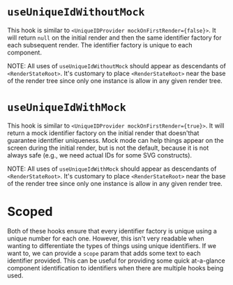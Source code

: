 
<Meta of={UseUniqueIdStories} />

# `useUniqueIdWithoutMock`

This hook is similar to `<UniqueIDProvider mockOnFirstRender={false}>`.
It will return `null` on the initial render and then the same identifier
factory for each subsequent render. The identifier factory is unique to
each component.

NOTE: All uses of `useUniqueIdWithoutMock` should appear as descendants
of `<RenderStateRoot>`. It's customary to place `<RenderStateRoot>` near
the base of the render tree since only one instance is allow in any given
render tree.

<Canvas of={UseUniqueIdStories.WithoutMockExample} />

# `useUniqueIdWithMock`

This hook is similar to `<UniqueIDProvider mockOnFirstRender={true}>`.
It will return a mock identifier factory on the initial render that doesn'that
guarantee identifier uniqueness. Mock mode can help things appear on the screen
during the initial render, but is not the default, because it is not always safe
(e.g., we need actual IDs for some SVG constructs).

NOTE: All uses of `useUniqueIdWithMock` should appear as descendants
of `<RenderStateRoot>`. It's customary to place `<RenderStateRoot>` near
the base of the render tree since only one instance is allow in any given
render tree.

<Canvas of={UseUniqueIdStories.WithMockExample} />

# Scoped

Both of these hooks ensure that every identifier factory is unique using a
unique number for each one. However, this isn't very readable when wanting to
differentiate the types of things using unique identifiers. If we want to, we
can provide a `scope` param that adds some text to each identifier provided.
This can be useful for providing some quick at-a-glance component identification
to identifiers when there are multiple hooks being used.

<Canvas of={UseUniqueIdStories.ScopedExample} />
